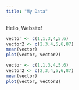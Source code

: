 ```yaml
---
title: "My Data"
---
```


Hello, Website!


```r
vector <- c(1,1,3,4,5,6)
vector2 <- c(2,3,4,5,6,87)
mean(vector)
plot(vector, vector2)
```

```r
vector <- c(1,1,3,4,5,6)
vector2 <- c(2,3,4,5,6,87)
mean(vector)
plot(vector, vector2)
```
